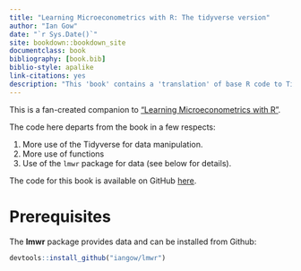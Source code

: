 ```yaml
--- 
title: "Learning Microeconometrics with R: The tidyverse version"
author: "Ian Gow"
date: "`r Sys.Date()`"
site: bookdown::bookdown_site
documentclass: book
bibliography: [book.bib]
biblio-style: apalike
link-citations: yes
description: "This 'book' contains a 'translation' of base R code to Tidyverse code."
---
```


This is a fan-created companion to ["Learning Microeconometrics with R"](https://www.amazon.com/dp/0367255383).

The code here departs from the book in a few respects:

1. More use of the Tidyverse for data manipulation.
2. More use of functions
3. Use of the `lmwr` package for data (see below for details).

The code for this book is available on GitHub [here](https://github.com/iangow/lmwr_tidy).

# Prerequisites {-}

The **lmwr** package provides data and can be installed from Github:

```r
devtools::install_github("iangow/lmwr")
```
